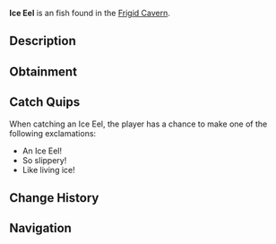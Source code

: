 {{FishInfobox
|image          = Ice Eel.png
|rarity         = Uncommon
|sea            = First Sea
|location       = [[Frigid Cavern]]
|sublocation    = 
|sources        = Fishing Rod
|radar_location = 
|xp             = 95
|weather        = 
|time           = Night
|season         = Winter
|bait           = Worm
|base_weight    = 2
|base_value     = 155
|weight_range   = 1.2
|base_chance    = 65
|base_resil     = 75
}}
'''Ice Eel''' is an {{Rarity|Uncommon}} fish found in the [[Frigid Cavern]].

== Description ==
{{Description|A serpentine creature with translucent skin that seems to blend with the surrounding ice.|Bestiary Entry}}

== Obtainment ==
{{Description|Slithers through the narrow ice tunnels of Frigid Cavern.|Bestiary Hint}}
{{Fish Availability|
Frigid Cavern
|top_rods      = 
Trident Rod\228474.77\134837.45;
Azure Of Lagoon\227171.9\132308.24;
Leviathan's Fang Rod\225734.19\185198.27;
Training Rod\225275.56\225275.56;
Free Spirit Rod\224549.67\134552.8;
Flimsy Rod\153046.44\151433.67;
Resourceful Rod\204156.96\135288.91;
No-Life Rod\224402.32\192089.57;
Seraphic Rod\192941.91\190842.29;
Fast Rod\199974.09\190233.78;
Verdant Shear Rod\214385.77\162897.22;
Depthseeker Rod\212513.36\149044.61;
Blazebringer Rod\212311.8\153602.4;
Zeus Rod\210852.85\162784.87;
Avalanche Rod\209867.32\133660.34;
Challenger's Rod\206900.17\174744.29;
Volcanic Rod\205920.22\123532.91;
Rod Of The Depths\194566.83\158412.25;
Rod Of The Forgotten Fang\191996.49\174329.64;
Rod Of The Exalted One\181786.52\148774.11;
Ethereal Prism Rod\181488.3\125762.54;
Steady Rod\95702.72\70584.53
|recommended   = Trident Rod
}}

== Catch Quips ==
When catching an Ice Eel, the player has a chance to make one of the following exclamations:
* An Ice Eel!
* So slippery!
* Like living ice!

== Change History ==
{{Change History|{{subst:Current Version}}}}

== Navigation ==
{{Fish Navbox|Frigid Cavern}}